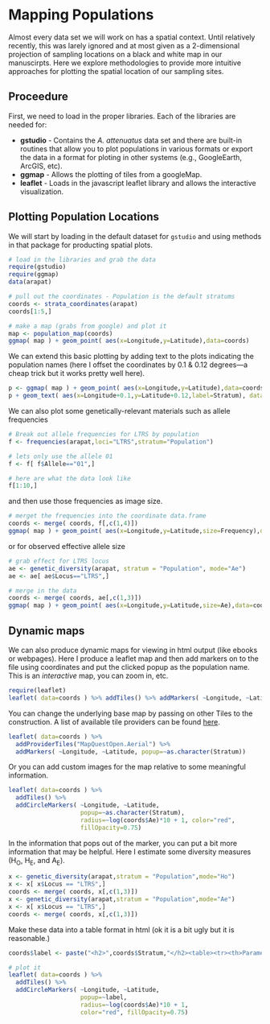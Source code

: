 # Mapping Populations

Almost every data set we will work on has a spatial context.  Until relatively recently, this was larely ignored and at most given as a 2-dimensional projection of sampling locations on a black and white map in our manuscirpts.  Here we explore methodologies to provide more intuitive approaches for plotting the spatial location of our sampling sites.

## Proceedure

First, we need to load in the proper libraries. Each of the libraries are needed for:

 - **gstudio** - Contains the *A. attenuatus* data set and there are built-in routines that allow you to plot populations in various formats or export the data in a format for ploting in other systems (e.g., GoogleEarth, ArcGIS, etc).
 - **ggmap** - Allows the plotting of tiles from a googleMap.
 - **leaflet** - Loads in the javascript leaflet library and allows the interactive visualization.



## Plotting Population Locations

We will start by loading in the default dataset for `gstudio` and using methods in that package for producting spatial plots.

```r
# load in the libraries and grab the data
require(gstudio)
require(ggmap)
data(arapat)

# pull out the coordinates - Population is the default stratums
coords <- strata_coordinates(arapat)
coords[1:5,]

# make a map (grabs from google) and plot it
map <- population_map(coords)
ggmap( map ) + geom_point( aes(x=Longitude,y=Latitude),data=coords)
```

We can extend this basic plotting by adding text to the plots indicating the population names (here I offset the coordinates by 0.1 & 0.12 degrees—a cheap trick but it works pretty well here).

```r
p <- ggmap( map ) + geom_point( aes(x=Longitude,y=Latitude),data=coords) 
p + geom_text( aes(x=Longitude+0.1,y=Latitude+0.12,label=Stratum), data=coords)
```

We can also plot some genetically-relevant materials such as allele frequencies

```r
# Break out allele frequencies for LTRS by population 
f <- frequencies(arapat,loci="LTRS",stratum="Population")

# lets only use the allele 01 
f <- f[ f$Allele=="01",]

# here are what the data look like
f[1:10,]
```

and then use those frequencies as image size.

```r
# merget the frequencies into the coordinate data.frame
coords <- merge( coords, f[,c(1,4)])
ggmap( map ) + geom_point( aes(x=Longitude,y=Latitude,size=Frequency),data=coords)
```

or for observed effective allele size

```r
# grab effect for LTRS locus
ae <- genetic_diversity(arapat, stratum = "Population", mode="Ae")
ae <- ae[ ae$Locus=="LTRS",]

# merge in the data
coords <- merge( coords, ae[,c(1,3)])
ggmap( map ) + geom_point( aes(x=Longitude,y=Latitude,size=Ae),data=coords)
```




## Dynamic maps

We can also produce dynamic maps for viewing in html output (like ebooks or webpages).  Here I produce a leaflet map and then add markers on to the file using coordinates and put the clicked popup as the population name.  This is an *interactive* map, you can zoom in, etc.

```r
require(leaflet)
leaflet( data=coords ) %>% addTiles() %>% addMarkers( ~Longitude, ~Latitude, popup=~as.character(Stratum))
```

You can change the underlying base map by passing on other Tiles to the construction.  A list of available tile providers can be found [here](http://leaflet-extras.github.io/leaflet-providers/preview/index.html).

```r
leaflet( data=coords ) %>% 
  addProviderTiles("MapQuestOpen.Aerial") %>% 
  addMarkers( ~Longitude, ~Latitude, popup=~as.character(Stratum))
```

Or you can add custom images for the map relative to some meaningful information.

```r
leaflet( data=coords ) %>%  
  addTiles() %>% 
  addCircleMarkers( ~Longitude, ~Latitude, 
                    popup=~as.character(Stratum), 
                    radius=~log(coords$Ae)*10 + 1, color="red", 
                    fillOpacity=0.75) 
```


In the information that pops out of the marker, you can put a bit more information that may be helpful. Here I estimate some diversity measures (H<sub>O</sub>, H<sub>E</sub>, and A<sub>E</sub>).

```r
x <- genetic_diversity(arapat,stratum = "Population",mode="Ho")
x <- x[ x$Locus == "LTRS",]
coords <- merge( coords, x[,c(1,3)])
x <- genetic_diversity(arapat,stratum = "Population",mode="Ae")
x <- x[ x$Locus == "LTRS",]
coords <- merge( coords, x[,c(1,3)])
```

Make these data into a table format in html (ok it is a bit ugly but it is reasonable.)

```r
coords$label <- paste("<h2>",coords$Stratum,"</h2><table><tr><th>Parameter</th><th>Value</th></tr><tr><td>H<sub>O</sub></td><td>", format(coords$Ho,digits = 3),"</td></tr><tr><td>H<sub>E</sub></td><td>",format(coords$He, digits=3), "</td></tr><tr><td>A<sub>E</sub></td><td>",format(coords$Ae,digits=3),"</td></tr></table>",sep="")

# plot it
leaflet( data=coords ) %>%  
  addTiles() %>% 
  addCircleMarkers( ~Longitude, ~Latitude, 
                    popup=~label, 
                    radius=~log(coords$Ae)*10 + 1, 
                    color="red", fillOpacity=0.75) 
```

